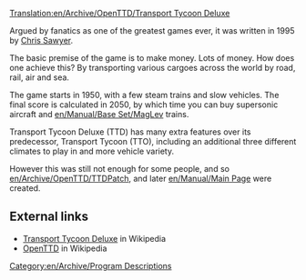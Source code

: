 [[Translation:en/Archive/OpenTTD/Transport Tycoon Deluxe]]
{{en/Translation|origin= Transport Tycoon Deluxe
|from  = en
|to    = pt
|Percentage =0
}}

Argued by fanatics as one of the greatest games ever, it was written in 1995 by [http://www.chrissawyer.com Chris Sawyer].

The basic premise of the game is to make money. Lots of money.
How does one achieve this? By transporting various cargoes across the world by road, rail, air and sea.

The game starts in 1950, with a few steam trains and slow vehicles. The final score is calculated in 2050, by which time you can buy supersonic aircraft and [[en/Manual/Base Set/MagLev]] trains.

Transport Tycoon Deluxe (TTD) has many extra features over its predecessor, Transport Tycoon (TTO), including an additional three different climates to play in and more vehicle variety.

However this was still not enough for some people, and so [[en/Archive/OpenTTD/TTDPatch]], and later [[en/Manual/Main Page]] were created.

==External links==
* [http://en.wikipedia.org/wiki/Transport_Tycoon Transport Tycoon Deluxe] in Wikipedia
* [http://en.wikipedia.org/wiki/OpenTTD OpenTTD] in Wikipedia
[[Category:en/Archive/Program Descriptions]]